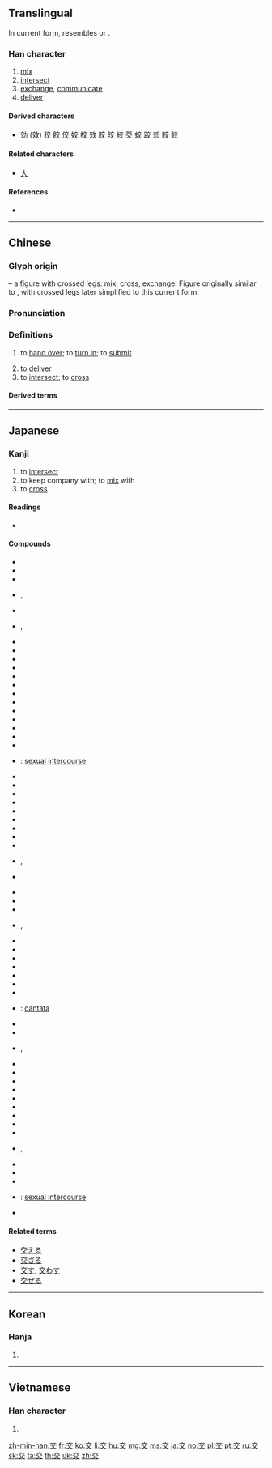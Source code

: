 ==Translingual==
{{stroke order|type=animate}}

In current form, resembles {{Han compound|亠|父}} or {{Han compound|六|乂}}.

===Han character===
{{Han char|rn=8|rad=亠|as=04|sn=6|four=00408|canj=YCK|ids=⿱亠父}}

# [[mix]]
# [[intersect]]
# [[exchange]], [[communicate]]
# [[deliver]]

====Derived characters====
* [[効]] ([[效]]) [[狡]] [[餃]] [[佼]] [[姣]] [[校]] [[效]] [[胶]] [[皎]] [[絞]] [[茭]] [[蛟]] [[跤]] [[郊]] [[餃]] [[鮫]]

====Related characters====
* [[大]]

====References====
* {{Han ref|kx=0088.060|dkj=00291|dj=0185.100|hdz=10282.010|uh=4EA4|ud=20132|bh=A5E6|bd=42470}}

----

==Chinese==
{{zh-forms}}

===Glyph origin===
{{Han etyl}}
{{liushu|p}} – a figure with crossed legs: mix, cross, exchange. Figure originally similar to {{m|zh|大}}, with crossed legs later simplified to this current form.

===Pronunciation===
{{zh-pron
|m=jiāo
|c=gaau1
|h=pfs=kâu
|mn=kau
|mc=y
|oc=y
|ma=zh-jiāo.ogg
|cat=v
}}

===Definitions===
{{zh-hanzi}}

# to [[hand over]]; to [[turn in]]; to [[submit]]
#: {{zh-x|交 功課|to '''turn in''' homework|C}}
# to [[deliver]]
# to [[intersect]]; to [[cross]]

====Derived terms====
{{zh-der|交馳|交趾燒|公開外交|交好|善與人交|交際舞|全額交割|交通管制|交響樂團|失之交臂|交加|交歡|布衣之交|交流道|交杯盞|交響曲|交衽|交友|交叉口|喝交杯|交叉點|交輝|悲喜交加|交通號誌|交情|交語|交與|交子|交匝|傾蓋定交|交煎|交口稱贊|外交詞令|交通工程|交盤|交誼|悲喜交集|交租|信用交易|交棒|交尾|交媾|實物交易|外交特權|交易|外交團|交兵|交感|交通標誌|交作|交際|息交|布衣交|交映|巨棒外交|交禮|吃交|伐交|坐交椅|交合|亂交|上下交困|交響|交積|失諸交臂|交趾|刎頸之交|交警|交界|交惡|交帳|心力交瘁|交待|交卷|性交|交運|交杯酒|交流|交割|三陽交泰|借交報仇|交換碼|交泰|乳水交融|交朋結義|交態|厚交|交換經濟|交叉感染|息交絕游|交爭|定交|交通密度|交睫|交通|交結|交感神經|交易所|交頭接耳|憂喜交集|交配|交通事故|口頭交|交怨|交代|性命交關|交心|心照神交|內線交易|感愧並交|套交情|交門親眷|交出|交面|交角|交給|交通線|兵交|一交|交響樂|交往|感愧交集|交貨|愛恨交織|交通建設|外交官|交口接耳|不定交|交疏|悲喜交至|悲喜交并|悲喜交切|患難之交|交織線|交淺言深|交橫|交織|交耳|交流電|性命之交|交替|交道|交互作用|交岔路口|交臂屈膝|忘形交|忘年交|忘年之交|不得開交|國民外交|外交|心腹之交|外交照會|交關|交嘴|履舄交錯|復交|交年|世交|交通法庭|交遊|交會|交談|交午|交梨火棗|不開交|分封交換|交誼舞|一言定交|強權外交|交戰國|交辦|交床|交節氣|下交|廣交|交換機|交流區|交工|平交|交集|市道交|內外交迫|口頭之交|交錯觥籌|一言訂交|一面之交|交趾陶|交口稱譽|交白卷|交保|交回|不可開交|交通規則|交差|勒交|天地交泰|交卸|交通部|交通車|一人之交|外交部|外交辭令|交綏|交易單位|交椅|交臂|交光飛刃|交通島|交點|交困|交際花|交引|官能交錯|勢交|交相|乒乓外交|交厚|公平交易|交通安全|建交|交派|交持|交叉線|平交道|勢利之交|交戰|交拜|交謁|交涉|交迫|太師交椅|交手|交接|交質|天人交戰|交衢|再世交|外交庇護|君子之交|交班|交託|交分|交領|夠交情|交臂失之|八拜之交|交換|外交郵袋|交火|交戰團體|場外交易|交響詩|交通量|交錯|八拜交|國交|交通癱瘓|多空交戰|呈交|交相輝映|交發|交易稅|外交關係|交叉|交通大學|不交一言|交頸|半面之交|交還|情景交融|交通指揮|交謫|交配色|交鬨|便交|交通壅塞|十月之交|初交|刎頸至交|刎頸交|交融|兵交馬踏|交杯|內外交困|忘形之交|交通工具|交群|個人外交|交際電報|交通流量|交契|交口|交付|交鋒|世代交替|沒開交處|斷交|爭交|有性雜交|票據交換|旁推交通|禍亂交興|沒個開交|百端交集|水火無交|水米無交|眾口交攻|持祿養交|折節下交|拳腳交加|文化交流|松篁交翠|故交|碩交|打交道|祕密外交|涕淚交下|眾口交薦|爾汝之交|涕泗交頤|祕密交易|杯觥交錯|涕淚交流|目不交睫|摜交|死生之交|涕淚交加|昵交|援交|星月交輝|物物交換|穿梭外交|眼不交睫|朋交|種間雜交|新舊交替|掰交情|私交|款交|淡交|神交|社交舞|成交量|杵臼交|日月交食|拉交情|援助交際|石交|眾口交譽|成交|提交|相交|百感交集|文字交|知交|接交|撥交|泰交|擇交|生死之交|移交|沒開交|淺交|水乳交融|新交|擇交而友|濫交|涕淚交零|深交|淚下交頤|成交總值|涕泗交流|涕淚交垂|涕泗交下|空中交易|撲交打滾|社交|犬牙交錯|東交民巷|摔交|涕淚交集|泛泛之交|接耳交頭|打交|陰陽交錯|貧病交攻|等價交換|親交|蘭交|金石至交|結交延譽|線上交友|縱橫交錯|萍水相交|莫逆交|縱橫交貫|結交|證交稅|訂交|羊陸之交|道義交|耳鬢交接|老交情|軌道交點|邦交|飢凍交切|金圓外交|老相交|網路援交|經濟絕交|脫俗之交|轉帳交易|至交|線上交易|點頭之交|舊交|立交|開交|締交|素交|納交|貧病交迫|金石交|驚喜交加|觥籌交舉|餘額交割|飢渴交迫|飢渴交攻|飢寒交迫|飢寒交切|齧臂之交|討交情|觥籌交錯|跌交|貧賤交|面交|至交契友|鳳友鸞交|露水交道|託交|雷電交加|雷雨交加|零股交易|雜交|繳交|立券交易|降交點|管鮑之交|舊識新交|老實巴交|違約交割|貧賤之交|遠交近攻|遞交|身心交病|總角之交|轉交|老世交|身心交瘁|賣交|莫逆之交|豕交獸畜|風雨交加|講交情|羽檄交馳|送交|金蘭之交|絕交|立體交叉}}

----

==Japanese==

===Kanji===
{{ja-kanji|grade=2|rs=亠04}}

# to [[intersect]]
# to keep company with; to [[mix]] with
# to [[cross]]

====Readings====
* {{ja-readings
|goon=[[きょう]] (kyō) {{qualifier|non-[[w:Jōyō kanji|Jōyō]] reading}}
|kanon=[[こう]] (kō) < [[かう]] (kau)
|kun=[[まじわる]] ([[交わる]], majiwaru), [[まじる]] ([[交じる]], majiru), [[かう]] ([[交う]], kau)}}

====Compounds====
{{der-top|Compounds}}
* {{ja-r|入交|いりまじり}}
* {{ja-r|援交|えんこう}}
* {{ja-r|外交|がいこう}}
* {{ja-r|交交|こうこう}}, {{ja-r|交々|こうこう}}
* {{ja-r|国交|こっこう}}
* {{ja-r|交交|こもごも}}, {{ja-r|交々|こもごも}}
* {{ja-r|混交|こんこう}}
* {{ja-r|社交|しゃこう}}
* {{ja-r|修交|しゅうこう}}
* {{ja-r|手交|しゅこう}}
* {{ja-r|深交|しんこう}}
* {{ja-r|親交|しんこう}}
* {{ja-r|情交|じょうこう}}
* {{ja-r|性交|せいこう}}
* {{ja-r|絶交|ぜっこう}}
* {{ja-r|団交|だんこう}}
* {{ja-r|断交|だんこう}}
* {{ja-r|直交|ちょっこう}}
* {{ja-r|通交|つうこう}}
* {{ja-r|肉交|にくこう}}: [[sexual intercourse]]
* {{ja-r|復交|ふっこう}}
* {{ja-r|友交|ゆうこう}}
* {{ja-r|乱交|らんこう}}
* {{ja-r|旧交|きゅうこう}}
* {{ja-r|斜交|しゃこう}}
* {{ja-r|交易|こうえき}}
* {{ja-r|交角|こうかく}}
* {{ja-r|交感|こうかん}}
* {{ja-r|交換|こうかん}}
* {{ja-r|交歓|こうかん}}, {{ja-r|交驩|こうかん}}
* {{ja-r|交誼|こうぎ}}
{{der-mid}}
* {{ja-r|交響|こうきょう}}
* {{ja-r|交互|こうご}}
* {{ja-r|交合|こうごう}}
* {{ja-r|交差|こうさ}}, {{ja-r|交叉|こうさ}}
* {{ja-r|交際|こうさい}}
* {{ja-r|交錯|こうさく}}
* {{ja-r|交渉|こうしょう}}
* {{ja-r|交情|こうじょう}}
* {{ja-r|交譲|こうじょう}}
* {{ja-r|交織|こうしょく}}
* {{ja-r|交信|こうしん}}
* {{ja-r|交声曲|こうせいきょく}}: [[cantata]]
* {{ja-r|交接|こうせつ}}
* {{ja-r|交戦|こうせん}}
* {{ja-r|交替|こうたい}}, {{ja-r|交代|こうたい}}
* {{ja-r|交通|こうつう}}
* {{ja-r|交点|こうてん}}
* {{ja-r|交読|こうどく}}
* {{ja-r|交配|こうはい}}
* {{ja-r|交番|こうばん}}
* {{ja-r|交尾|こうび}}
* {{ja-r|交付|こうふ}}
* {{ja-r|交附|こうふ}}
* {{ja-r|交友|こうゆう}}
* {{ja-r|交遊|こうゆう}}, {{ja-r|交游|こうゆう}}
* {{ja-r|交絡|こうらく}}
* {{ja-r|交流|こうりゅう}}
* {{ja-r|交霊|こうれい}}
* {{ja-r|交媾|こうこう}}: [[sexual intercourse]]
* {{ja-r|交詢|こうじゅん}}
{{der-bottom}}

====Related terms====
* [[交える]]
* [[交ざる]]
* [[交す]], [[交わす]]
* [[交ぜる]]

----

==Korean==

===Hanja===
{{ko-hanja|hangeul=교|rv=gyo|mr=kyo}}

# {{defn|lang=ko|sort=亠04}}

----

==Vietnamese==

===Han character===
{{vi-hantu|giao|rs=亠04}}

# {{defn|lang=vi|sort=亠04}}

[[zh-min-nan:交]]
[[fr:交]]
[[ko:交]]
[[li:交]]
[[hu:交]]
[[mg:交]]
[[ms:交]]
[[ja:交]]
[[no:交]]
[[pl:交]]
[[pt:交]]
[[ru:交]]
[[sk:交]]
[[ta:交]]
[[th:交]]
[[uk:交]]
[[zh:交]]
